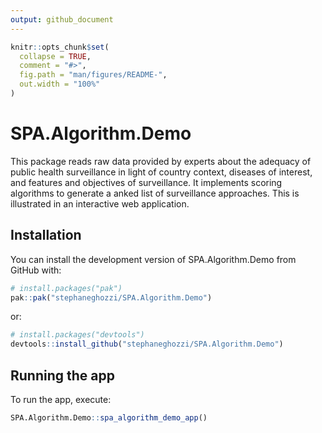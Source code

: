 ```yaml
---
output: github_document
---
```


<!-- README.md is generated from README.Rmd. Please edit that file -->

```r
knitr::opts_chunk$set(
  collapse = TRUE,
  comment = "#>",
  fig.path = "man/figures/README-",
  out.width = "100%"
)
```

# SPA.Algorithm.Demo

<!-- badges: start -->
<!-- badges: end -->

This package reads raw data provided by experts about the adequacy of public health surveillance in light of country context, diseases of interest, and features and objectives of surveillance. It implements scoring algorithms to generate a anked list of surveillance approaches. This is illustrated in an interactive web application.

## Installation

You can install the development version of SPA.Algorithm.Demo from GitHub with:

``` r
# install.packages("pak")
pak::pak("stephaneghozzi/SPA.Algorithm.Demo")
```

or:

``` r
# install.packages("devtools")
devtools::install_github("stephaneghozzi/SPA.Algorithm.Demo")
```

## Running the app

To run the app, execute:

```r
SPA.Algorithm.Demo::spa_algorithm_demo_app()
```

